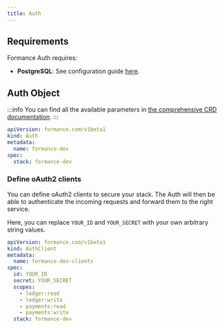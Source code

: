 ```yaml
---
title: Auth
---
```


<EE />

## Requirements

Formance Auth requires:
- **PostgreSQL**: See configuration guide [here](/next/operator/infra/postgres).

## Auth Object
:::info
You can find all the available parameters in [the comprehensive CRD documentation](/next/operator/crd#auth).
:::

```yaml
apiVersion: formance.com/v1beta1
kind: Auth
metadata:
  name: formance-dev
spec:
  stack: formance-dev
```

### Define oAuth2 clients
You can define oAuth2 clients to secure your stack. The Auth will then be able to authenticate the incoming requests and forward them to the right service.

Here, you can replace `YOUR_ID` and `YOUR_SECRET` with your own arbitrary string values.

```yaml
apiVersion: formance.com/v1beta1
kind: AuthClient
metadata:
  name: formance-dev-clients
spec:
  id: YOUR_ID
  secret: YOUR_SECRET
  scopes:
    - ledger:read
    - ledger:write
    - payments:read
    - payments:write
  stack: formance-dev
```